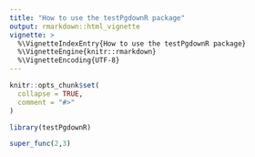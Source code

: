 ```yaml
---
title: "How to use the testPgdownR package"
output: rmarkdown::html_vignette
vignette: >
  %\VignetteIndexEntry{How to use the testPgdownR package}
  %\VignetteEngine{knitr::rmarkdown}
  %\VignetteEncoding{UTF-8}
---
```


```r
knitr::opts_chunk$set(
  collapse = TRUE,
  comment = "#>"
)
```

```r
library(testPgdownR)
```

```r
super_func(2,3)
```

